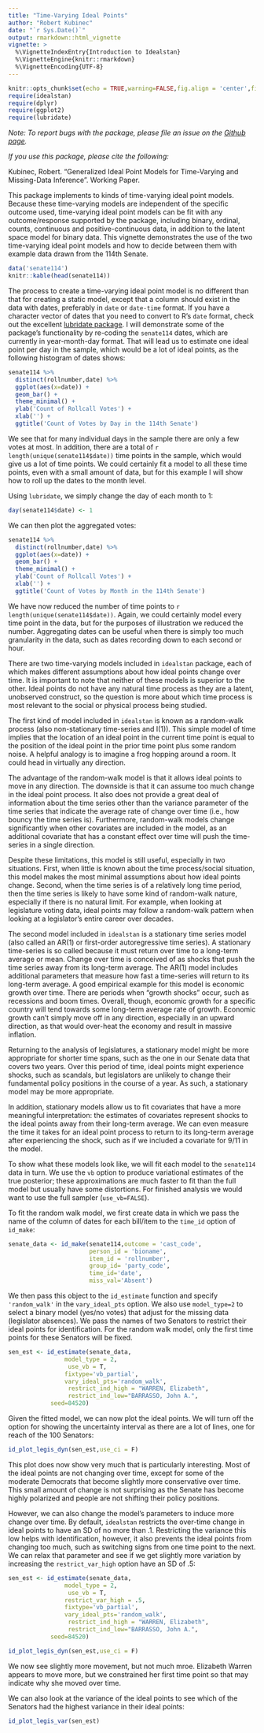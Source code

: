 ```yaml
---
title: "Time-Varying Ideal Points"
author: "Robert Kubinec"
date: "`r Sys.Date()`"
output: rmarkdown::html_vignette
vignette: >
  %\VignetteIndexEntry{Introduction to Idealstan}
  %\VignetteEngine{knitr::rmarkdown}
  %\VignetteEncoding{UTF-8}
---
```



```r
knitr::opts_chunk$set(echo = TRUE,warning=FALSE,fig.align = 'center',fig.width = 7,fig.height=4)
require(idealstan)
require(dplyr)
require(ggplot2)
require(lubridate)
```

*Note: To report bugs with the package, please file an issue on the [Github page](https://github.com/saudiwin/idealstan/issues).*

*If you use this package, please cite the following:*

Kubinec, Robert. "Generalized Ideal Point Models for Time-Varying and Missing-Data Inference". Working Paper.

This package implements to kinds of time-varying ideal point models. Because these time-varying models are independent of the specific outcome used, time-varying ideal point models can be fit with any outcome/response supported by the package, including binary, ordinal, counts, continuous and positive-continuous data, in addition to the latent space model for binary data. This vignette demonstrates the use of the two time-varying ideal point models and how to decide between them with example data drawn from the 114th Senate. 

```r
data('senate114')
knitr::kable(head(senate114))
```

The process to create a time-varying ideal point model is no different than that for creating a static model, except that a column should exist in the data with dates, preferably in `date` or `date-time` format. If you have a character vector of dates that you need to convert to R's `date` format, check out the excellent [lubridate package](https://lubridate.tidyverse.org/). I will demonstrate some of the package's functionality by re-coding the `senate114` dates, which are currently in year-month-day format. That will lead us to estimate one ideal point per day in the sample, which would be a lot of ideal points, as the following histogram of dates shows:

```r
senate114 %>% 
  distinct(rollnumber,date) %>% 
  ggplot(aes(x=date)) +
  geom_bar() +
  theme_minimal() + 
  ylab('Count of Rollcall Votes') +
  xlab('') +
  ggtitle('Count of Votes by Day in the 114th Senate')
```

We see that for many individual days in the sample there are only a few votes at most. In addition, there are a total of `r length(unique(senate114$date))` time points in the sample, which would give us a lot of time points. We could certainly fit a model to all these time points, even with a small amount of data, but for this example I will show how to roll up the dates to the month level. 

Using `lubridate`, we simply change the day of each month to 1:

```r
day(senate114$date) <- 1
```

We can then plot the aggregated votes:

```r
senate114 %>% 
  distinct(rollnumber,date) %>% 
  ggplot(aes(x=date)) +
  geom_bar() +
  theme_minimal() + 
  ylab('Count of Rollcall Votes') +
  xlab('') +
  ggtitle('Count of Votes by Month in the 114th Senate')
```

We have now reduced the number of time points to `r length(unique(senate114$date))`. Again, we could certainly model every time point in the data, but for the purposes of illustration we reduced the number. Aggregating dates can be useful when there is simply too much granularity in the data, such as dates recording down to each second or hour.

There are two time-varying models included in `idealstan` package, each of which makes different assumptions about how ideal points change over time. It is important to note that neither of these models is superior to the other. Ideal points do not have any natural time process as they are a latent, unobserved construct, so the question is more about which time process is most relevant to the social or physical process being studied. 

The first kind of model included in `idealstan` is known as a random-walk process (also non-stationary time-series and I(1)). This simple model of time implies that the location of an ideal point in the current time point is equal to the position of the ideal point in the prior time point plus some random noise. A helpful analogy is to imagine a frog hopping around a room. It could head in virtually any direction. 

The advantage of the random-walk model is that it allows ideal points to move in any direction. The downside is that it can assume too much change in the ideal point process. It also does not provide a great deal of information about the time series other than the variance parameter of the time series that indicate the average rate of change over time (i.e., how bouncy the time series is). Furthermore, random-walk models change significantly when other covariates are included in the model, as an additional covariate that has a constant effect over time will push the time-series in a single direction. 

Despite these limitations, this model is still useful, especially in two situations. First, when little is known about the time process/social situation, this model makes the most minimal assumptions about how ideal points change. Second, when the time series is of a relatively long time period, then the time series is likely to have some kind of random-walk nature, especially if there is no natural limit. For example, when looking at legislature voting data, ideal points may follow a random-walk pattern when looking at a legislator's entire career over decades. 

The second model included in `idealstan` is a stationary time series model (also called an AR(1) or first-order autoregressive time series). A stationary time-series is so called because it must return over time to a long-term average or mean. Change over time is conceived of as shocks that push the time series away from its long-term average. The AR(1) model includes additional parameters that measure how fast a time-series will return to its long-term average. A good empirical example for this model is economic growth over time. There are periods when "growth shocks" occur, such as recessions and boom times. Overall, though, economic growth for a specific country will tend towards some long-term average rate of growth. Economic growth can't simply move off in any direction, especially in an upward direction, as that would over-heat the economy and result in massive inflation.

Returning to the analysis of legislatures, a stationary model might be more appropriate for shorter time spans, such as the one in our Senate data that covers two years. Over this period of time, ideal points might experience shocks, such as scandals, but legislators are unlikely to change their fundamental policy positions in the course of a year. As such, a stationary model may be more appropriate.

In addition, stationary models allow us to fit covariates that have a more meaningful interpretation: the estimates of covariates represent shocks to the ideal points away from their long-term average. We can even measure the time it takes for an ideal point process to return to its long-term average after experiencing the shock, such as if we included a covariate for 9/11 in the model.

To show what these models look like, we will fit each model to the `senate114` data in turn. We use the `vb` option to produce variational estimates of the true posterior; these approximations are much faster to fit than the full model but usually have some distortions. For finished analysis we would want to use the full sampler (`use_vb=FALSE`). 

To fit the random walk model, we first create data in which we pass the name of the column of dates for each bill/item to the `time_id` option of `id_make`:

```r
senate_data <- id_make(senate114,outcome = 'cast_code',
                       person_id = 'bioname',
                       item_id = 'rollnumber',
                       group_id= 'party_code',
                       time_id='date',
                       miss_val='Absent')
```

We then pass this object to the `id_estimate` function and specify `'random_walk'` in the `vary_ideal_pts` option. We also use `model_type=2` to select a binary model (yes/no votes) that adjust for the missing data (legislator absences). We pass the names of two Senators to restrict their ideal points for identification. For the random walk model, only the first time points for these Senators will be fixed. 

```r
sen_est <- id_estimate(senate_data,
                model_type = 2,
                 use_vb = T,
                fixtype='vb_partial',
                vary_ideal_pts='random_walk',
                 restrict_ind_high = "WARREN, Elizabeth",
                 restrict_ind_low="BARRASSO, John A.",
            seed=84520)
```

Given the fitted model, we can now plot the ideal points. We will turn off the option for showing the uncertainty interval as there are a lot of lines, one for reach of the 100 Senators:

```r
id_plot_legis_dyn(sen_est,use_ci = F)
```

This plot does now show very much that is particularly interesting. Most of the ideal points are not changing over time, except for some of the moderate Democrats that become slightly more conservative over time. This small amount of change is not surprising as the Senate has become highly polarized and people are not shifting their policy positions.

However, we can also change the model's parameters to induce more change over time. By default, `idealstan` restricts the over-time change in ideal points to have an SD of no more than .1. Restricting the variance this low helps with identification, however, it also prevents the ideal points from changing too much, such as switching signs from one time point to the next. We can relax that parameter and see if we get slightly more variation by increasing the `restrict_var_high` option have an SD of .5:

```r
sen_est <- id_estimate(senate_data,
                model_type = 2,
                 use_vb = T,
                restrict_var_high = .5,
                fixtype='vb_partial',
                vary_ideal_pts='random_walk',
                 restrict_ind_high = "WARREN, Elizabeth",
                 restrict_ind_low="BARRASSO, John A.",
            seed=84520)

id_plot_legis_dyn(sen_est,use_ci = F)
```

We now see slightly more movement, but not much mroe. Elizabeth Warren appears to move more, but we constrained her first time point so that may indicate why she moved over time. 

We can also look at the variance of the ideal points to see which of the Senators had the highest variance in their ideal points:

```r
id_plot_legis_var(sen_est)
```